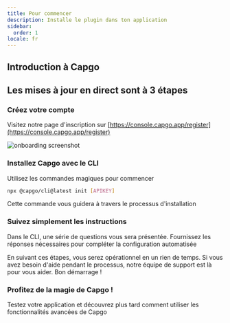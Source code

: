 ```yaml
---
title: Pour commencer
description: Installe le plugin dans ton application
sidebar:
  order: 1
locale: fr
---
```



## Introduction à Capgo
<YouTube id="NzXXKoyhTIo" title="Capgo en 15 min" />

## Les mises à jour en direct sont à 3 étapes

### Créez votre compte

Visitez notre page d'inscription sur [https://console.capgo.app/register](https://console.capgo.app/register)

![onboarding screenshot](/onboard.webp "onboarding screenshot")

### Installez Capgo avec le CLI

Utilisez les commandes magiques pour commencer

```bash
npx @capgo/cli@latest init [APIKEY]
```

Cette commande vous guidera à travers le processus d'installation

### Suivez simplement les instructions

Dans le CLI, une série de questions vous sera présentée. Fournissez les réponses nécessaires pour compléter la configuration automatisée

<Aside type="tip">
  En suivant ces étapes, vous serez opérationnel en un rien de temps. Si vous avez besoin d'aide pendant le processus, notre équipe de support est là pour vous aider. Bon démarrage !
</Aside>

### Profitez de la magie de Capgo !

Testez votre application et découvrez plus tard comment utiliser les fonctionnalités avancées de Capgo
